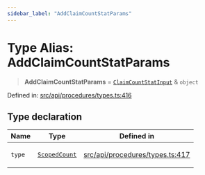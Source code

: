 ```yaml
---
sidebar_label: "AddClaimCountStatParams"
---
```


# Type Alias: AddClaimCountStatParams

> **AddClaimCountStatParams** = [`ClaimCountStatInput`](../../../entities/types/type-aliases/ClaimCountStatInput.mdx) & `object`

Defined in: [src/api/procedures/types.ts:416](https://github.com/PolymeshAssociation/polymesh-sdk/blob/bee6a2fe7a8ce5db42a6982e793782182cde2153/src/api/procedures/types.ts#L416)

## Type declaration

<table>
<thead>
<tr>
<th>Name</th>
<th>Type</th>
<th>Defined in</th>
</tr>
</thead>
<tbody>
<tr>
<td>

`type`

</td>
<td>

[`ScopedCount`](../../../entities/types/enumerations/StatType.mdx#scopedcount)

</td>
<td>

[src/api/procedures/types.ts:417](https://github.com/PolymeshAssociation/polymesh-sdk/blob/bee6a2fe7a8ce5db42a6982e793782182cde2153/src/api/procedures/types.ts#L417)

</td>
</tr>
</tbody>
</table>
